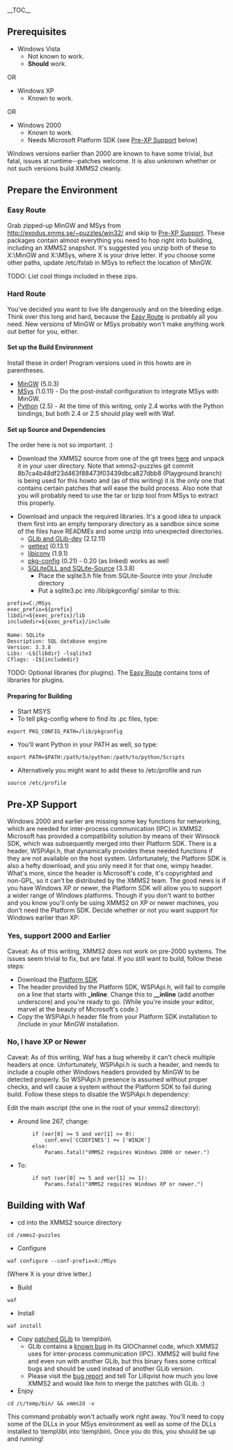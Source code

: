 __TOC__

==Prerequisites==
*Windows Vista
**Not known to work.
**'''Should''' work.
OR
*Windows XP
**Known to work.
OR
*Windows 2000
**Known to work.
**Needs Microsoft Platform SDK (see [[#Pre-XP Support|Pre-XP Support]] below)

Windows versions earlier than 2000 are known to have some trivial, but fatal, issues at runtime--patches welcome. It is also unknown whether or not such versions build XMMS2 cleanly.

==Prepare the Environment==
===Easy Route===
Grab zipped-up MinGW and MSys from [http://exodus.xmms.se/~puzzles/win32/ http://exodus.xmms.se/~puzzles/win32/] and skip to [[#Pre-XP Support|Pre-XP Support]]. These packages contain almost everything you need to hop right into building, including an XMMS2 snapshot.
It's suggested you unzip both of these to X:\MinGW and X:\MSys, where X is your drive letter. If you choose some other paths, update /etc/fstab in MSys to reflect the location of MinGW.

TODO: List cool things included in these zips.

===Hard Route===
You've decided you want to live life dangerously and on the bleeding edge. Think over this long and hard, because the [[#Easy Route|Easy Route]] is probably all you need. New versions of MinGW or MSys probably won't make anything work out better for you, either.

====Set up the Build Environment====
Install these in order! Program versions used in this howto are in parentheses.
*[http://sourceforge.net/project/showfiles.php?group_id=2435 MinGW] (5.0.3)
*[http://sourceforge.net/project/showfiles.php?group_id=2435 MSys] (1.0.11) - Do the post-install configuration to integrate MSys with MinGW.
*[http://www.python.org/download/ Python] (2.5) - At the time of this writing, only 2.4 works with the Python bindings, but both 2.4 or 2.5 should play well with Waf.

====Set up Source and Dependencies====
The order here is not so important. :)

*Download the XMMS2 source from one of the git trees [http://git.xmms.se/ here] and unpack it in your user directory. Note that xmms2-puzzles git commit 8b7ca4b48df23d463f88473f03439dbca827dbb8 (Playground branch) is being used for this howto and (as of this writing) it is the only one that contains certain patches that will ease the build process. Also note that you will probably need to use the tar or bzip tool from MSys to extract this properly.

*Download and unpack the required libraries. It's a good idea to unpack them first into an empty temporary directory as a sandbox since some of the files have READMEs and some unzip into unexpected directories.
**[http://www.gimp.org/~tml/gimp/win32/downloads.html GLib and GLib-dev] (2.12.11)
**[http://sourceforge.net/project/showfiles.php?group_id=25167 gettext] (0.13.1)
**[http://sourceforge.net/project/showfiles.php?group_id=25167 libiconv] (1.9.1)
**[http://www.gimp.org/~tml/gimp/win32/downloads.html pkg-config] (0.21) - 0.20 (as linked) works as well
**[http://www.sqlite.org/download.html SQLiteDLL and SQLite-Source] (3.3.8)
***Place the sqlite3.h file from SQLite-Source into your /include directory
***Put a sqlite3.pc into /lib/pkgconfig/ similar to this:
 prefix=C:/MSys
 exec_prefix=${prefix}
 libdir=${exec_prefix}/lib
 includedir=${exec_prefix}/include
 
 Name: SQLite
 Description: SQL database engine
 Version: 3.3.8
 Libs: -L${libdir} -lsqlite3
 Cflags: -I${includedir}

TODO: Optional libraries (for plugins). The [[#Easy Route|Easy Route]] contains tons of libraries for plugins.

====Preparing for Building====
*Start MSYS
*To tell pkg-config where to find its .pc files, type:
 export PKG_CONFIG_PATH=/lib/pkgconfig
*You'll want Python in your PATH as well, so type:
 export PATH=$PATH:/path/to/python:/path/to/python/Scripts
*Alternatively you might want to add these to /etc/profile and run
 source /etc/profile

==Pre-XP Support==
Windows 2000 and earlier are missing some key functions for networking, which are needed for inter-process communication (IPC) in XMMS2. Microsoft has provided a compatibility solution by means of their Winsock SDK, which was subsequently merged into their Platform SDK. There is a header, WSPiApi.h, that dynamically provides these needed functions if they are not available on the host system. Unfortunately, the Platform SDK is also a hefty download, and you only need it for that one, wimpy header. What's more, since the header is Microsoft's code, it's copyrighted and non-GPL, so it can't be distributed by the XMMS2 team.
The good news is if you have Windows XP or newer, the Platform SDK will allow you to support a wider range of Windows platforms. Though if you don't want to bother and you know you'll only be using XMMS2 on XP or newer machines, you don't need the Platform SDK. Decide whether or not you want support for Windows earlier than XP:

===Yes, support 2000 and Earlier===
Caveat: As of this writing, XMMS2 does not work on pre-2000 systems. The issues seem trivial to fix, but are fatal. If you still want to build, follow these steps:

*Download the [http://www.microsoft.com/downloads/details.aspx?FamilyId=0BAF2B35-C656-4969-ACE8-E4C0C0716ADB&displaylang=en Platform SDK]
*The header provided by the Platform SDK, WSPiApi.h, will fail to compile on a line that starts with '''_inline'''. Change this to '''__inline''' (add another underscore) and you're ready to go. (<sarcasm>While you're inside your editor, marvel at the beauty of Microsoft's code.</sarcasm>)
*Copy the WSPiApi.h header file from your Platform SDK installation to /include in your MinGW installation.

===No, I have XP or Newer===
Caveat: As of this writing, Waf has a bug whereby it can't check multiple headers at once. Unfortunately, WSPiApi.h is such a header, and needs to include a couple other Windows headers provided by MinGW to be detected properly. So WSPiApi.h presence is assumed without proper checks, and will cause a system without the Platform SDK to fail during build. Follow these steps to disable the WSPiApi.h dependency:

Edit the main wscript (the one in the root of your xmms2 directory):
*Around line 267, change:
         if (ver[0] >= 5 and ver[1] >= 0):
             conf.env['CCDEFINES'] += ['WIN2K']
         else:
             Params.fatal("XMMS2 requires Windows 2000 or newer.")
*To:
         if not (ver[0] >= 5 and ver[1] >= 1):
             Params.fatal("XMMS2 requires Windows XP or newer.")

==Building with Waf==
*cd into the XMMS2 source directory
 cd /xmms2-puzzles
*Configure
 waf configure --conf-prefix=X:/MSys
(Where X is your drive letter.)
*Build
 waf
*Install
 waf install
*Copy [http://exodus.xmms.se/~juhovh/win32/libglib-2.0-0.dll patched GLib] to \temp\bin\
**GLib contains a [http://bugzilla.gnome.org/show_bug.cgi?id=425156 known bug] in its GIOChannel code, which XMMS2 uses for inter-process communication (IPC). XMMS2 will build fine and even run with another GLib, but this binary fixes some critical bugs and should be used instead of another GLib version.
**Please visit the [http://bugzilla.gnome.org/show_bug.cgi?id=425156 bug report] and tell Tor Lillqvist how much you love XMMS2 and would like him to merge the patches with GLib. :)
*Enjoy
 cd /c/temp/bin/ && xmms2d -v
This command probably won't actually work right away. You'll need to copy some of the DLLs in your MSys environment as well as some of the DLLs installed to \temp\lib\ into \temp\bin\. Once you do this, you should be up and running!